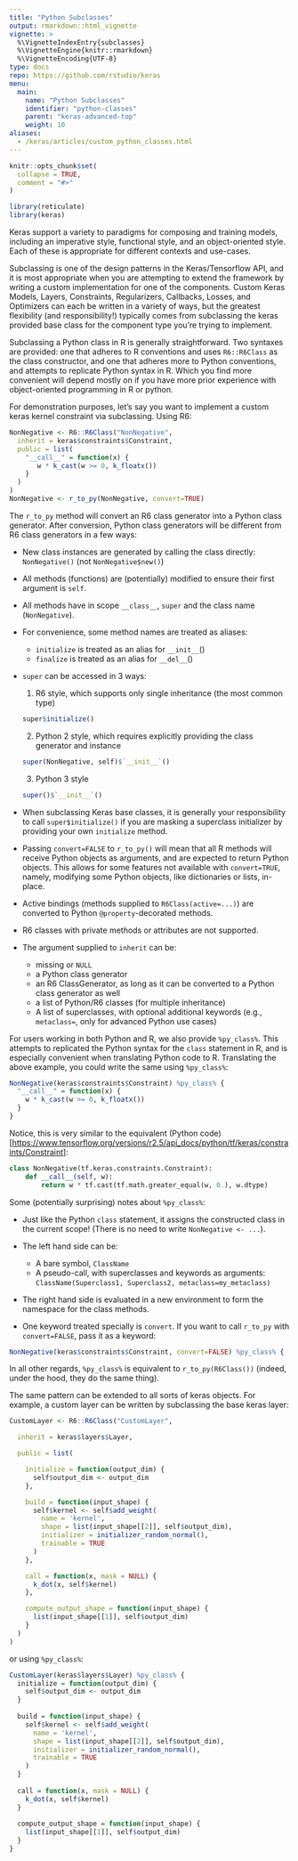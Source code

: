 ```yaml
---
title: "Python Subclasses"
output: rmarkdown::html_vignette
vignette: >
  %\VignetteIndexEntry{subclasses}
  %\VignetteEngine{knitr::rmarkdown}
  %\VignetteEncoding{UTF-8}
type: docs
repo: https://github.com/rstudio/keras
menu:
  main:
    name: "Python Subclasses"
    identifier: "python-classes"
    parent: "keras-advanced-top"
    weight: 10
aliases:
  - /keras/articles/custom_python_classes.html
---
```


```r
knitr::opts_chunk$set(
  collapse = TRUE,
  comment = "#>"
)
```

```r
library(reticulate)
library(keras)
```

Keras support a variety to paradigms for composing and training models, including an imperative style, functional style, and an object-oriented style.
Each of these is appropriate for different contexts and use-cases.

Subclassing is one of the design patterns in the Keras/Tensorflow API, and it is most appropriate when you are attempting to extend the framework by writing a custom implementation for one of the components.
Custom Keras Models, Layers, Constraints, Regularizers, Callbacks, Losses, and Optimizers can each be written in a variety of ways, but the greatest flexibility (and responsibility!) typically comes from subclassing the keras provided base class for the component type you're trying to implement.

Subclassing a Python class in R is generally straightforward.
Two syntaxes are provided: one that adheres to R conventions and uses `R6::R6Class` as the class constructor, and one that adheres more to Python conventions, and attempts to replicate Python syntax in R.
Which you find more convenient will depend mostly on if you have more prior experience with object-oriented programming in R or python.

For demonstration purposes, let's say you want to implement a custom keras kernel constraint via subclassing.
Using R6:

```r
NonNegative <- R6::R6Class("NonNegative",
  inherit = keras$constraints$Constraint,
  public = list(
    "__call__" = function(x) {
       w * k_cast(w >= 0, k_floatx())
    }
  )
)
NonNegative <- r_to_py(NonNegative, convert=TRUE)
```

The `r_to_py` method will convert an R6 class generator into a Python class generator.
After conversion, Python class generators will be different from R6 class generators in a few ways:

-   New class instances are generated by calling the class directly: `NonNegative()` (not `NonNegative$new()`)

-   All methods (functions) are (potentially) modified to ensure their first argument is `self`.

-   All methods have in scope `__class__`, `super` and the class name (`NonNegative`).

-   For convenience, some method names are treated as aliases:

    -   `initialize` is treated as an alias for `__init__`()
    -   `finalize` is treated as an alias for `__del__`()

-   `super` can be accessed in 3 ways:

    1)  R6 style, which supports only single inheritance (the most common type)

    ``` .r
    super$initialize()
    ```

    2)  Python 2 style, which requires explicitly providing the class generator and instance

    ``` .r
    super(NonNegative, self)$`__init__`()
    ```

    3)  Python 3 style

    ``` .r
    super()$`__init__`()
    ```

-   When subclassing Keras base classes, it is generally your responsibility to call `super$initialize()` if you are masking a superclass initializer by providing your own `initialize` method.

-   Passing `convert=FALSE` to `r_to_py()` will mean that all R methods will receive Python objects as arguments, and are expected to return Python objects.
    This allows for some features not available with `convert=TRUE`, namely, modifying some Python objects, like dictionaries or lists, in-place.

-   Active bindings (methods supplied to `R6Class(active=...)`) are converted to Python `@property`-decorated methods.

-   R6 classes with private methods or attributes are not supported.

-   The argument supplied to `inherit` can be:

    -   missing or `NULL`
    -   a Python class generator
    -   an R6 ClassGenerator, as long as it can be converted to a Python class generator as well
    -   a list of Python/R6 classes (for multiple inheritance)
    -   A list of superclasses, with optional additional keywords (e.g., `metaclass=`, only for advanced Python use cases)

For users working in both Python and R, we also provide `%py_class%`.
This attempts to replicated the Python syntax for the `class` statement in R, and is especially convenient when translating Python code to R.
Translating the above example, you could write the same using `%py_class%`:

```r
NonNegative(keras$constraints$Constraint) %py_class% {
  "__call__" = function(x) {
    w * k_cast(w >= 0, k_floatx())
  }
}
```

Notice, this is very similar to the equivalent (Python code)[<https://www.tensorflow.org/versions/r2.5/api_docs/python/tf/keras/constraints/Constraint>]:

```python
class NonNegative(tf.keras.constraints.Constraint):
    def __call__(self, w):
        return w * tf.cast(tf.math.greater_equal(w, 0.), w.dtype)
```

Some (potentially surprising) notes about `%py_class%`:

-   Just like the Python `class` statement, it assigns the constructed class in the current scope!
    (There is no need to write `NonNegative <- ...`).

-   The left hand side can be:

    -   A bare symbol, `ClassName`
    -   A pseudo-call, with superclasses and keywords as arguments: `ClassName(Superclass1, Superclass2, metaclass=my_metaclass)`

-   The right hand side is evaluated in a new environment to form the namespace for the class methods.

-   One keyword treated specially is `convert`.
    If you want to call `r_to_py` with `convert=FALSE`, pass it as a keyword:

```r
NonNegative(keras$constraints$Constraint, convert=FALSE) %py_class% { ... }
```

In all other regards, `%py_class%` is equivalent to `r_to_py(R6Class())` (indeed, under the hood, they do the same thing).

The same pattern can be extended to all sorts of keras objects.
For example, a custom layer can be written by subclassing the base keras layer:

```r
CustomLayer <- R6::R6Class("CustomLayer",

  inherit = keras$layers$Layer,

  public = list(

    initialize = function(output_dim) {
      self$output_dim <- output_dim
    },

    build = function(input_shape) {
      self$kernel <- self$add_weight(
        name = 'kernel',
        shape = list(input_shape[[2]], self$output_dim),
        initializer = initializer_random_normal(),
        trainable = TRUE
      )
    },

    call = function(x, mask = NULL) {
      k_dot(x, self$kernel)
    },

    compute_output_shape = function(input_shape) {
      list(input_shape[[1]], self$output_dim)
    }
  )
)
```

or using `%py_class%`:

```r
CustomLayer(keras$layers$Layer) %py_class% {
  initialize = function(output_dim) {
    self$output_dim <- output_dim
  }
  
  build = function(input_shape) {
    self$kernel <- self$add_weight(
      name = 'kernel',
      shape = list(input_shape[[2]], self$output_dim),
      initializer = initializer_random_normal(),
      trainable = TRUE
    )
  }
  
  call = function(x, mask = NULL) {
    k_dot(x, self$kernel)
  }
  
  compute_output_shape = function(input_shape) {
    list(input_shape[[1]], self$output_dim)
  }
}
```
